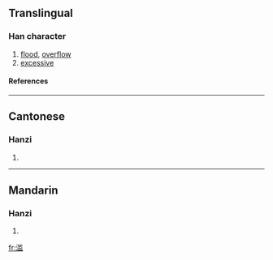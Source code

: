 {{see|濫}}

==Translingual==
===Han character===
{{Han char|rn=85|rad=水|as=10|sn=13|four=|canj=水中戈廿 (ELIT)}}
# [[flood]], [[overflow]]
# [[excessive]]
====References====
{{Han ref|kx=0643.241|hdz=31698.020|uh=6EE5|ud=28389}}

----
==Cantonese==
===Hanzi===
{{yue-hanzi|jyut=|y=laam6}}
# {{defn|Cantonese}}

----
==Mandarin==
===Hanzi===
{{cmn-hanzi|tra=濫|pin=[[làn]] ([[lan4]])|wg=lan<sup>4</sup>}}
# {{defn|Mandarin}}

[[fr:滥]]